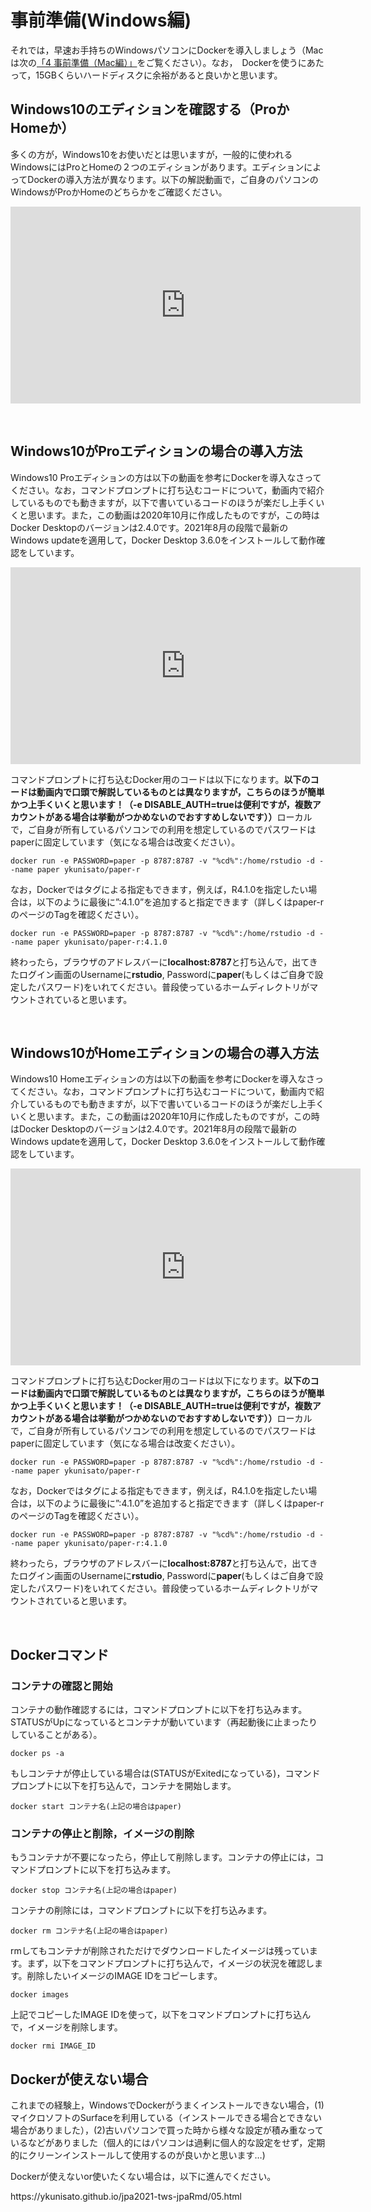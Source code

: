 # 事前準備(Windows編)

それでは，早速お手持ちのWindowsパソコンにDockerを導入しましょう（Macは次の[「4 事前準備（Mac編）」](https://ykunisato.github.io/jpa2021-tws-jpaRmd/04.html)をご覧ください）。なお，　Dockerを使うにあたって，15GBくらいハードディスクに余裕があると良いかと思います。


## Windows10のエディションを確認する（ProかHomeか）

多くの方が，Windows10をお使いだとは思いますが，一般的に使われるWindowsにはProとHomeの２つのエディションがあります。エディションによってDockerの導入方法が異なります。以下の解説動画で，ご自身のパソコンのWindowsがProかHomeのどちらかをご確認ください。

<iframe width="560" height="315" src="https://www.youtube.com/embed/qw5iVL8Zhek" frameborder="0" allow="accelerometer; autoplay; clipboard-write; encrypted-media; gyroscope; picture-in-picture" allowfullscreen></iframe>

<br />

## Windows10がProエディションの場合の導入方法

Windows10 Proエディションの方は以下の動画を参考にDockerを導入なさってください。なお，コマンドプロンプトに打ち込むコードについて，動画内で紹介しているものでも動きますが，以下で書いているコードのほうが楽だし上手くいくと思います。また，この動画は2020年10月に作成したものですが，この時はDocker Desktopのバージョンは2.4.0です。2021年8月の段階で最新のWindows updateを適用して，Docker Desktop 3.6.0をインストールして動作確認をしています。

<iframe width="560" height="315" src="https://www.youtube.com/embed/aStsqv2DpF4" frameborder="0" allow="accelerometer; autoplay; clipboard-write; encrypted-media; gyroscope; picture-in-picture" allowfullscreen></iframe>

コマンドプロンプトに打ち込むDocker用のコードは以下になります。**以下のコードは動画内で口頭で解説しているものとは異なりますが，こちらのほうが簡単かつ上手くいくと思います！（-e DISABLE_AUTH=trueは便利ですが，複数アカウントがある場合は挙動がつかめないのでおすすめしないです））**ローカルで，ご自身が所有しているパソコンでの利用を想定しているのでパスワードはpaperに固定しています（気になる場合は改変ください）。

```
docker run -e PASSWORD=paper -p 8787:8787 -v "%cd%":/home/rstudio -d --name paper ykunisato/paper-r
```

なお，Dockerではタグによる指定もできます，例えば，R4.1.0を指定したい場合は，以下のように最後に":4.1.0"を追加すると指定できます（詳しくはpaper-rのページのTagを確認ください）。

```
docker run -e PASSWORD=paper -p 8787:8787 -v "%cd%":/home/rstudio -d --name paper ykunisato/paper-r:4.1.0
```

終わったら，ブラウザのアドレスバーに**localhost:8787**と打ち込んで，出てきたログイン画面のUsernameに**rstudio**, Passwordに**paper**(もしくはご自身で設定したパスワード)をいれてください。普段使っているホームディレクトリがマウントされていると思います。

<br />

## Windows10がHomeエディションの場合の導入方法

Windows10 Homeエディションの方は以下の動画を参考にDockerを導入なさってください。なお，コマンドプロンプトに打ち込むコードについて，動画内で紹介しているものでも動きますが，以下で書いているコードのほうが楽だし上手くいくと思います。また，この動画は2020年10月に作成したものですが，この時はDocker Desktopのバージョンは2.4.0です。2021年8月の段階で最新のWindows updateを適用して，Docker Desktop 3.6.0をインストールして動作確認をしています。

<iframe width="560" height="315" src="https://www.youtube.com/embed/wLEZcc4erlc" frameborder="0" allow="accelerometer; autoplay; clipboard-write; encrypted-media; gyroscope; picture-in-picture" allowfullscreen></iframe>

コマンドプロンプトに打ち込むDocker用のコードは以下になります。**以下のコードは動画内で口頭で解説しているものとは異なりますが，こちらのほうが簡単かつ上手くいくと思います！（-e DISABLE_AUTH=trueは便利ですが，複数アカウントがある場合は挙動がつかめないのでおすすめしないです））**ローカルで，ご自身が所有しているパソコンでの利用を想定しているのでパスワードはpaperに固定しています（気になる場合は改変ください）。

```
docker run -e PASSWORD=paper -p 8787:8787 -v "%cd%":/home/rstudio -d --name paper ykunisato/paper-r
```

なお，Dockerではタグによる指定もできます，例えば，R4.1.0を指定したい場合は，以下のように最後に":4.1.0"を追加すると指定できます（詳しくはpaper-rのページのTagを確認ください）。

```
docker run -e PASSWORD=paper -p 8787:8787 -v "%cd%":/home/rstudio -d --name paper ykunisato/paper-r:4.1.0
```

終わったら，ブラウザのアドレスバーに**localhost:8787**と打ち込んで，出てきたログイン画面のUsernameに**rstudio**, Passwordに**paper**(もしくはご自身で設定したパスワード)をいれてください。普段使っているホームディレクトリがマウントされていると思います。

<br />

## Dockerコマンド

### コンテナの確認と開始

コンテナの動作確認するには，コマンドプロンプトに以下を打ち込みます。STATUSがUpになっているとコンテナが動いています（再起動後に止まったりしていることがある）。

```
docker ps -a
```

もしコンテナが停止している場合は(STATUSがExitedになっている)，コマンドプロンプトに以下を打ち込んで，コンテナを開始します。

```
docker start コンテナ名(上記の場合はpaper)
```

### コンテナの停止と削除，イメージの削除

もうコンテナが不要になったら，停止して削除します。コンテナの停止には，コマンドプロンプトに以下を打ち込みます。

```
docker stop コンテナ名(上記の場合はpaper)
```

コンテナの削除には，コマンドプロンプトに以下を打ち込みます。

```
docker rm コンテナ名(上記の場合はpaper)
```

rmしてもコンテナが削除されただけでダウンロードしたイメージは残っています。まず，以下をコマンドプロンプトに打ち込んで，イメージの状況を確認します。削除したいイメージのIMAGE IDをコピーします。

```
docker images
```

上記でコピーしたIMAGE IDを使って，以下をコマンドプロンプトに打ち込んで，イメージを削除します。

```
docker rmi IMAGE_ID
```

## Dockerが使えない場合

これまでの経験上，WindowsでDockerがうまくインストールできない場合，(1)マイクロソフトのSurfaceを利用している（インストールできる場合とできない場合がありました），(2)古いパソコンで買った時から様々な設定が積み重なっているなどがありました（個人的にはパソコンは過剰に個人的な設定をせず，定期的にクリーンインストールして使用するのが良いかと思います...)


Dockerが使えないor使いたくない場合は，以下に進んでください。

https://ykunisato.github.io/jpa2021-tws-jpaRmd/05.html
